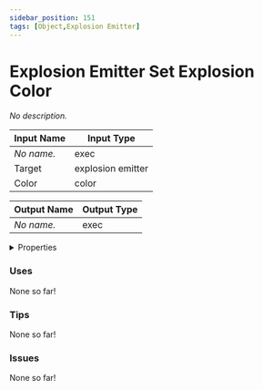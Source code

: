 ```yaml
---
sidebar_position: 151
tags: [Object,Explosion Emitter]
---
```


# Explosion Emitter Set Explosion Color

*No description.*




<EsbSvg />

| Input Name | Input Type |
|-----------|-----------|
| *No name.* | exec |
| Target | explosion emitter |
| Color | color |

| Output Name | Output Type |
|-----------|-----------|
| *No name.* | exec |


<details>
  <summary>Properties</summary>
  <div>
    <div>
    <table>
      <thead>
        <tr>
          <th>Is beta required?</th>
          <th>❌</th>
        </tr>
        <tr>
          <th>Is this chip a trolling risk?</th>
          <th>❌</th>
        </tr>
        <tr>
          <th>Chip UUID</th>
          <th>a3211c4f-9924-4a9a-afea-ab48f37bbc67</th>
        </tr>
      </thead>
    </table>
    </div>
  </div>
</details>

### Uses

None so far!

### Tips

None so far!

### Issues

None so far!
